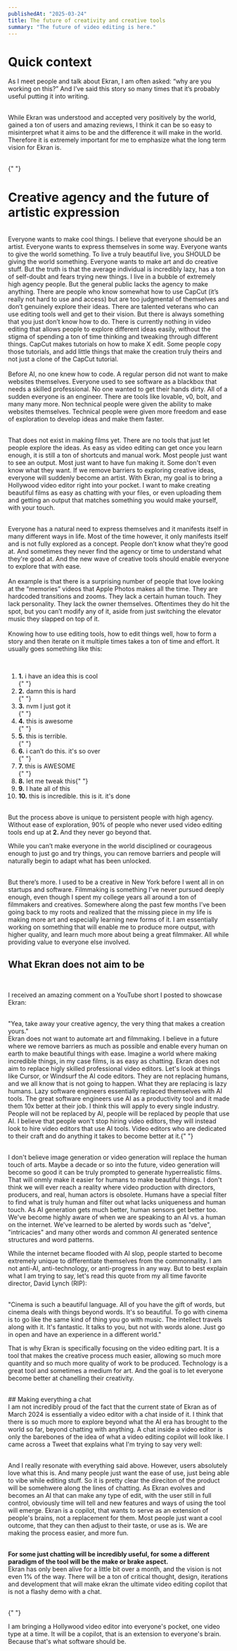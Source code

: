 ```yaml
---
publishedAt: "2025-03-24"
title: The future of creativity and creative tools
summary: "The future of video editing is here."
---
```


# <span className="text-xl">Quick context</span>

As I meet people and talk about Ekran, I am often asked: “why are you working on this?” And I’ve said this story so many times that it’s probably useful putting it into writing.

<br />
While <CustomLink href="https://ekran.ai">Ekran</CustomLink> was understood and accepted
very positively by the world, gained a ton of users and amazing reviews, I think
it can be so easy to misinterpret what it aims to be and the difference it will make
in the world. Therefore it is extremely important for me to emphasize what the long
term vision for Ekran is.

<br />{" "}

# <span className="text-xl">Creative agency and the future of artistic expression</span>

\
Everyone wants to make cool things. I believe that everyone should be an artist. Everyone wants to express themselves in some way. Everyone wants to give the world something. To live a truly beautiful live, you SHOULD be giving the world something. Everyone wants to make art and do creative stuff. But the truth is that the average individual is incredibly lazy, has a ton of self-doubt and fears trying new things. I live in a bubble of extremely high agency people. But the general
public lacks the agency to make anything. There are people who know somewhat how to use CapCut (it’s really not hard to use and access) but
are too judgmental of themselves and don’t genuinely explore their ideas. There are talented veterans who can use editing tools well and
get to their vision. But there is always something that you just don’t know how to do. There is currently nothing in video editing that
allows people to explore different ideas easily, without the stigma of spending a ton of time thinking and tweaking through different things. CapCut makes tutorials on how to make X edit. Some people copy those tutorials, and add little things that make the creation truly theirs and not just a clone of the CapCut tutorial.
\
\
Before AI, no one knew how to code. A regular person did not want to make websites themselves. Everyone used to see software as a blackbox that needs a skilled professional. No one wanted to get their hands dirty. All of a sudden everyone is an engineer. There are tools like lovable, v0, bolt, and many many more. Non technical people were given the ability to make websites themselves. Technical people were given more freedom and ease of exploration to develop ideas and make them faster.

<br />
That does not exist in making films yet. There are no tools that just let people
explore the ideas. As easy as video editing can get once you learn enough, it is
still a ton of shortcuts and manual work. Most people just want to see an output.
Most just want to have fun making it. Some don't even know what they want. If we
remove barriers to exploring creative ideas, everyone will suddenly become an artist.
With Ekran, my goal is to bring a Hollywood video editor right into your pocket.
I want to make creating beautiful films as easy as chatting with your files, or even
uploading them and getting an output that matches something you would make yourself,
with your touch.

\
Everyone has a natural need to express themselves and it manifests itself in many different ways in life. Most of the time however, it only manifests itself and is not fully explored as a concept. People don’t know what they’re good at. And sometimes they never find the agency or time to understand what they're good at. And the new wave of creative tools should enable everyone to explore that with ease.
\
\
An example is that there is a surprising number of people that love looking at the “memories” videos that Apple Photos makes all the time. They are hardcoded transitions and zooms. They lack a certain human touch. They lack personality. They lack the owner themselves. Oftentimes they do hit the spot, but you can’t modify any of it, aside from just switching the elevator music they slapped on top of it.
\
\
Knowing how to use editing tools, how to edit things well, how to form a story and then iterate on it multiple times takes a ton of time and effort. It usually goes something like this:

<br />
<ol className="">
  <li>
    <strong>1.</strong> i have an idea this is cool
  </li>{" "}
  <li>
    <strong>2.</strong> damn this is hard
  </li>{" "}
  <li>
    <strong>3.</strong> nvm I just got it
  </li>{" "}
  <li>
    <strong>4.</strong> this is awesome
  </li>{" "}
  <li>
    <strong>5.</strong> this is terrible.
  </li>{" "}
  <li>
    <strong>6.</strong> i can’t do this. it's so over
  </li>{" "}
  <li>
    <strong>7.</strong> this is AWESOME
  </li>{" "}
  <li>
    <strong>8.</strong> let me tweak this{" "}
  </li>
  <li>
    <strong>9.</strong> I hate all of this
  </li> <li>
    <strong>10.</strong> this is incredible. this is it. it's done
  </li>
</ol>
<br />
But the process above is unique to persistent people with high agency. Without ease
of exploration, 90% of people who never used video editing tools end up at <strong>
  2.
</strong> And they never go beyond that.

While you can’t make everyone in the world disciplined or courageous enough to just go and try things, you can remove barriers and people will naturally begin to adapt what has been unlocked.

<br />
But there’s more. I used to be a creative in New York before I went all in on startups
and software. Filmmaking is something I’ve never pursued deeply enough, even though
I spent my college years all around a ton of filmmakers and creatives. Somewhere
along the past few months I’ve been going back to my roots and realized that the
missing piece in my life is making more art and especially learning new forms of
it. I am essentially working on something that will enable me to produce more output,
with higher quality, and learn much more about being a great filmmaker. All while
providing value to everyone else involved.
<br />

## <span className="text-xl">What Ekran does not aim to be</span>

<br />

I received an amazing comment on a YouTube short I posted to showcase Ekran:

<br />
<Quote>
  "Yea, take away your creative agency, the very thing that makes a creation
  yours."
</Quote>

<br />
Ekran does not want to automate art and filmmaking. I believe in a future where we
remove barriers as much as possible and enable every human on earth to make beautiful
things with ease. Imagine a world where making incredible things, in my case films,
is as easy as chatting. Ekran does not aim to replace higly skilled professional
video editors. Let's look at things like Cursor, or Windsurf the AI code editors.
They are not replacing humans, and we all know that is not going to happen. What
they are replacing is lazy humans. Lazy software engineers essentially replaced themselves
with AI tools. The great software engineers use AI as a productivity tool and it
made them 10x better at their job. I think this will apply to every single industry.
<br />
People will not be replaced by AI, people will be replaced by people that use AI.
I believe that people won't stop hiring video editors, they will instead look to
hire video editors that use AI tools. Video editors who are dedicated to their craft
and do anything it takes to become better at it.{" "}

<br />I don't believe image generation or video generation will replace the
human touch of arts. Maybe a decade or so into the future, video generation will
become so good it can be truly prompted to generate hyperrealistic films. That
will onmly make it easier for humans to make beautiful things. I don't think we
will ever reach a reality where video production with directors, producers, and
real, human actors is obsolete. Humans have a special filter to find what is
truly human and filter out what lacks uniqueness and human touch. As AI
generation gets much better, human sensors get better too. We've become highly
aware of when we are speaking to an AI vs. a human on the internet. We've
learned to be alerted by words such as "delve", "intricacies" and many other
words and common AI generated sentence structures and word patterns.

While the internet became flooded with AI slop, people started to become extremely unique to differentiate themselves from the commonnality.
I am not anti-AI, anti-technology, or anti-progress in any way. But to best explain what I am trying to say, let's read this quote from my all time favorite director, David Lynch (RIP):

<br />
<Quote>
  "Cinema is such a beautiful language. All of you have the gift of words, but
  cinema deals with things beyond words. It's so beautiful. To go with cinema is
  to go like the same kind of thing you go with music. The intellect travels
  along with it. It's fantastic. It talks to you, but not with words alone. Just
  go in open and have an experience in a different world."
</Quote>
<br />

That is why Ekran is specifically focusing
on the video editing part. It is a tool that makes the creative process much easier,
allowing so much more quantity and so much more quality of work to be produced. Technology
is a great tool and sometimes a medium for art. And the goal is to let everyone become
better at chanelling their creativity.

<br />
## <span className="text-xl">Making everything a chat</span>
<br />I am not incredibly proud of the fact that the current state of Ekran as of
March 2024 is essentially a video editor with a chat inside of it. I think that there
is so much more to explore beyond what the AI era has brought to the world so far,
beyond chatting with anything. A chat inside a video editor is only the barebones
of the idea of what a video editing copilot will look like. I came across a Tweet
that explains what I'm trying to say very well:

<StaticTweet id="1903988566239354969" />

<br /> And I really resonate with everything said above. However, users
absolutely love what this is. And many people just want the ease of use, just
being able to vibe while editing stuff. So it is pretty clear the direciton of
the product will be somehwere along the lines of chatting. As Ekran evolves and
becomes an AI that can make any type of edit, with the user still in full
control, obviously time will tell and new features and ways of using the tool
will emerge. Ekran is a copilot, that wants to serve as an extension of people's
brains, not a replacement for them. Most people just want a cool outcome, that
they can then adjust to their taste, or use as is. We are making the process
easier, and more fun.

<br />
<strong>
  For some just chatting will be incredibly useful, for some a different
  paradigm of the tool will be the make or brake aspect.
</strong>
<br />
Ekran has only been alive for a little bit over a month, and the vision is not even
1% of the way. There will be a ton of critical thought, design, iterations and development
that will make ekran the ultimate video editing copilot that is not a flashy demo
with a chat.

<br />{" "}

I am bringing a Hollywood video editor into everyone's pocket, one video type at a time. It will be a copilot, that is an extension to everyone's brain. Because that's what software should be.
